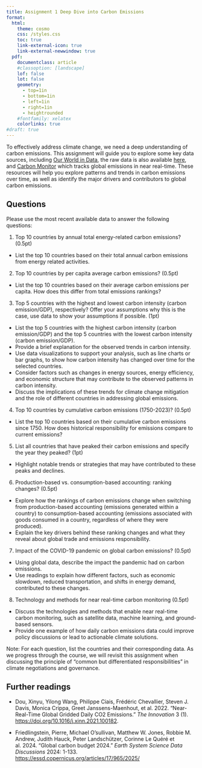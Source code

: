 ```yaml
---
title: Assignment 1 Deep Dive into Carbon Emissions
format: 
  html: 
    theme: cosmo
    css: /styles.css
    toc: true
    link-external-icon: true
    link-external-newwindow: true
  pdf: 
    documentclass: article
    #classoption: [landscape]
    lof: false
    lot: false
    geometry:
      - top=1in
      - bottom=1in
      - left=1in
      - right=1in
      - heightrounded
    #fontfamily: xelatex
    colorlinks: true
#draft: true
---
```


To effectively address climate change, we need a deep understanding of carbon emissions. This assignment will guide you to explore some key data sources, including [Our World in Data](https://ourworldindata.org/co2-emissions), the raw data is also available [here](https://github.com/owid/co2-data/blob/master/owid-co2-data.csv), and [Carbon Monitor](https://carbonmonitor.org/) which tracks global emissions in near real-time. These resources will help you explore patterns and trends in carbon emissions over time, as well as identify the major drivers and contributors to global carbon emissions.


## Questions

Please use the most recent available data to answer the following questions:

1. Top 10 countries by annual total energy-related carbon emissions? (0.5pt)
  - List the top 10 countries based on their total annual carbon emissions from energy related activities.
2. Top 10 countries by per capita average carbon emissions? (0.5pt)
  - List the top 10 countries based on their average carbon emissions per capita. How does this differ from total emissions rankings?
3. Top 5 countries with the highest and lowest carbon intensity (carbon emission/GDP), respectively? Offer your assumptions why this is the case, use data to show your assumptions if possible. (1pt)
  - List the top 5 countries with the highest carbon intensity (carbon emission/GDP) and the top 5 countries with the lowest carbon intensity (carbon emission/GDP).
  - Provide a brief explanation for the observed trends in carbon intensity.
  - Use data visualizations to support your analysis, such as line charts or bar graphs, to show how carbon intensity has changed over time for the selected countries.
  - Consider factors such as changes in energy sources, energy efficiency, and economic structure that may contribute to the observed patterns in carbon intensity.
  - Discuss the implications of these trends for climate change mitigation and the role of different countries in addressing global emissions.
4. Top 10 countries by cumulative carbon emissions (1750-2023)? (0.5pt)
  - List the top 10 countries based on their cumulative carbon emissions since 1750. How does historical responsibility for emissions compare to current emissions?
5. List all countries that have peaked their carbon emissions and specify the year they peaked? (1pt)
  - Highlight notable trends or strategies that may have contributed to these peaks and declines.
6. Production-based vs. consumption-based accounting: ranking changes? (0.5pt)
  - Explore how the rankings of carbon emissions change when switching from production-based accounting (emissions generated within a country) to consumption-based accounting (emissions associated with goods consumed in a country, regardless of where they were produced).
  - Explain the key drivers behind these ranking changes and what they reveal about global trade and emissions responsibility.
7. Impact of the COVID-19 pandemic on global carbon emissions? (0.5pt)
  - Using global data, describe the impact the pandemic had on carbon emissions.
  - Use readings to explain how different factors, such as economic slowdown, reduced transportation, and shifts in energy demand, contributed to these changes.
8. Technology and methods for near real-time carbon monitoring (0.5pt)
  - Discuss the technologies and methods that enable near real-time carbon monitoring, such as satellite data, machine learning, and ground-based sensors.
  - Provide one example of how daily carbon emissions data could improve policy discussions or lead to actionable climate solutions.

Note: For each question, list the countries and their corresponding data. As we progress through the course, we will revisit this assignment when discussing the principle of “common but differentiated responsibilities” in climate negotiations and governance.

## Further readings

- Dou, Xinyu, Yilong Wang, Philippe Ciais, Frédéric Chevallier, Steven J. Davis, Monica Crippa, Greet Janssens-Maenhout, et al. 2022. “Near-Real-Time Global Gridded Daily CO2 Emissions.” *The Innovation* 3 (1). <https://doi.org/10.1016/j.xinn.2021.100182>.


- Friedlingstein, Pierre, Michael O'sullivan, Matthew W. Jones, Robbie M. Andrew, Judith Hauck, Peter Landschützer, Corinne Le Quéré et al. 2024. "Global carbon budget 2024." *Earth System Science Data Discussions* 2024: 1-133. <https://essd.copernicus.org/articles/17/965/2025/>



